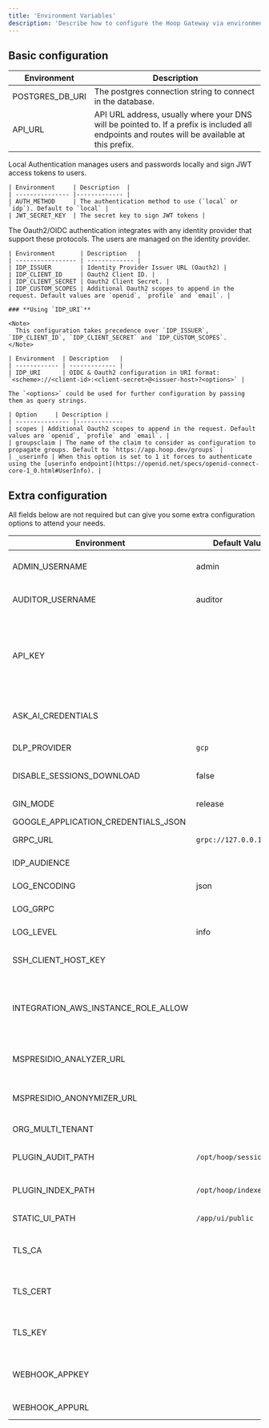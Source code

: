 ```yaml
---
title: 'Environment Variables'
description: 'Describe how to configure the Hoop Gateway via environment variables'
---
```


## Basic configuration

| Environment     | Description |
| --------------- |-------------
| POSTGRES_DB_URI | The postgres connection string to connect in the database. |
| API_URL         | API URL address, usually where your DNS will be pointed to. If a prefix is included all endpoints and routes will be available at this prefix. |

<Tabs>
  <Tab title="Local Authentication">
    Local Authentication manages users and passwords locally and sign JWT access tokens to users.

    | Environment     | Description  |
    | --------------- |------------- |
    | AUTH_METHOD     | The authentication method to use (`local` or `idp`). Default to `local` |
    | JWT_SECRET_KEY  | The secret key to sign JWT tokens |


  </Tab>
  <Tab title="Oauth2/OIDC Authentication">
    The Oauth2/OIDC authentication integrates with any identity provider that support these protocols. The users are managed on the identity provider.

    | Environment       | Description   |
    | ----------------- | ------------- |
    | IDP_ISSUER        | Identity Provider Issuer URL (Oauth2) |
    | IDP_CLIENT_ID     | Oauth2 Client ID. |
    | IDP_CLIENT_SECRET | Oauth2 Client Secret. |
    | IDP_CUSTOM_SCOPES | Additional Oauth2 scopes to append in the request. Default values are `openid`, `profile` and `email`. |

    ### **Using `IDP_URI`**

    <Note>
      This configuration takes precedence over `IDP_ISSUER`, `IDP_CLIENT_ID`, `IDP_CLIENT_SECRET` and `IDP_CUSTOM_SCOPES`.
    </Note>

    | Environment  | Description   |
    | ------------ | ------------- |
    | IDP_URI      | OIDC & Oauth2 configuration in URI format: `<scheme>://<client-id>:<client-secret>@<issuer-host>?<options>` |

    The `<options>` could be used for further configuration by passing them as query strings.

    | Option     | Description |
    | --------------- |-------------
    | scopes | Additional Oauth2 scopes to append in the request. Default values are `openid`, `profile` and `email`. |
    | groupsclaim | The name of the claim to consider as configuration to propagate groups. Default to `https://app.hoop.dev/groups` |
    | _userinfo | When this option is set to 1 it forces to authenticate using the [userinfo endpoint](https://openid.net/specs/openid-connect-core-1_0.html#UserInfo). |


  </Tab>
</Tabs>

## Extra configuration

All fields below are not required but can give you some extra configuration options to attend your needs.

| Environment                         | Default Value           | Description  |
| ----------------------------------- | ----------------------- |------------- |
| ADMIN_USERNAME                      | admin                   | Changes the name of the group to act as the `admin` role |
| AUDITOR_USERNAME                    | auditor                 | Changes the name of the group to act as the `auditor` role |
| API_KEY                             |                         | When this environment is set, it enables authentication with full administrative privileges. The key must follow this format: `{org-id}\|{random-string}` |
| ASK_AI_CREDENTIALS                  |                         | The ChatGPT credentials in URL format: `<scheme>://_:<apikey>@<api-host>` |
| DLP_PROVIDER                        | `gcp`                   | Which DLP provider to use: `mspresidio` or `gcp` |
| DISABLE_SESSIONS_DOWNLOAD           | false                   | Control if the download session is disabled or not |
| GIN_MODE                            | release                 | Turn on (debug) logging of routes |
| GOOGLE_APPLICATION_CREDENTIALS_JSON |                         | GCP DLP credentials |
| GRPC_URL                            | `grpc://127.0.0.1:8010` | The gRPC URL to advertise to clients. |
| IDP_AUDIENCE                        |                         | Identity Provider Audience (Oauth2) |
| LOG_ENCODING                        | json                    | The encoding of output logs (console) |
| LOG_GRPC                            |                         | "1" enables logging gRPC protocol |
| LOG_LEVEL                           | info                    | The verbosity of logs (debug,info,warn,error) |
| SSH_CLIENT_HOST_KEY                 |                         | The private key host key to use for the local SSH server client  |
| INTEGRATION_AWS_INSTANCE_ROLE_ALLOW |                         | When this option is set to `true`, it allow to use AWS instance role when interacting with AWS Connect integration |
| MSPRESIDIO_ANALYZER_URL             |                         | Host and port for MS Presidio Analyzer `<host-to-analyzer:port>` |
| MSPRESIDIO_ANONYMIZER_URL           |                         | Host and port for MS Presidio Anonymizer `<host-to-anonymizer:port>` |
| ORG_MULTI_TENANT                    |                         | Enable organization multi-tenancy |
| PLUGIN_AUDIT_PATH                   | `/opt/hoop/sessions`    | The path where the temporary sessions are stored |
| PLUGIN_INDEX_PATH                   | `/opt/hoop/indexes`     | The path where the temporary indexes are stored |
| STATIC_UI_PATH                      | `/app/ui/public`        | The path where the UI assets resides |
| TLS_CA                              |                         | The path or value to the certificate authority (pem), e.g.: `file://` or `base64://` |
| TLS_CERT                            |                         | The path or value to the certificate server (pem) e.g.: `file://` or `base64://` |
| TLS_KEY                             |                         | The path or value to the RSA private key e.g.: `file://` or `base64://` |
| WEBHOOK_APPKEY                      |                         | The application key to send messages to the Svix Webhook provider. |
| WEBHOOK_APPURL                      |                         | The Svix Server URL for self hosted setups. |
